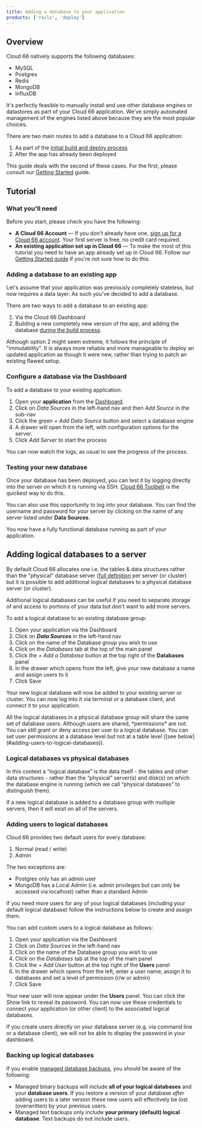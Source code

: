 ```yaml
---
title: Adding a database to your application
products: ['rails', 'deploy']
---
```


## Overview

Cloud 66 natively supports the following databases:

* MySQL
* Postgres
* Redis
* MongoDB
* InfluxDB

<Callout type="info" title="You can also use other databases">
It's perfectly feasible to manually install and use other database engines or datastores as part of your Cloud 66 application. We've simply automated management of the engines listed above because they are the most popular choices. 
</Callout>

There are two main routes to add a database to a Cloud 66 application:

1. As part of the [initial build and deploy process](/:product/:version?/getting-started/deploy-your-first-app)
2. After the app has already been deployed 

This guide deals with the second of these cases. For the first, please consult our [Getting Started](/:product/:version?/getting-started/deploy-your-first-app) guide.

## Tutorial

### What you'll need

Before you start, please check you have the following:

* **A Cloud 66 Account** &mdash; If you don't already have one, [sign up for a Cloud 66 account](https://app.cloud66.com/users/sign_up). Your first server is free, no credit card required.
* **An existing application set up in Cloud 66** &mdash; To make the most of this tutorial you need to have an app already set up in Cloud 66. Follow our [Getting Started guide](/:product/:version?/getting-started/deploy-your-first-app) if you're not sure how to do this.

### Adding a database to an existing app

Let's assume that your application was previously completely stateless, but now requires a data layer. As such you've decided to add a database.

There are two ways to add a database to an existing app:
1. Via the Cloud 66 Dashboard
2. Building a new completely new version of the app, and adding the database [during the build process](/:product/:version?/getting-started/deploy-your-first-app#adding-a-data-source).

<Callout type="info" title="Immutability is your friend">
Although option 2 might seem extreme, it follows the principle of "immutability". It is always more reliable and more manageable to deploy an updated application as though it were new, rather than trying to patch an existing flawed setup. 
</Callout>

### Configure a database via the Dashboard

To add a database to your existing application:

1. Open your **application** from the [Dashboard](https://app.cloud66.com/dashboard).
2. Click on *Data Sources* in the left-hand nav and then *Add Source* in the sub-nav
3. Click the green *+ Add Data Source* button and select a database engine
4. A drawer will open from the left, with configuration options for the server.
5. Click *Add Server* to start the process

You can now watch the logs, as usual to see the progress of the process.

### Testing your new database

Once your database has been deployed, you can test it by logging directly into the server on which it is running via SSH. [Cloud 66 Toolbelt](/:product/:version?/toolbelt/using-cloud66-toolbelt#access-your-servers-via-toolbelt) is the quickest way to do this. 

You can also use this opportunity to log into your database. You can find the username and password for your server by clicking on the name of any server listed under **Data Sources**.

You now have a fully functional database running as part of your application. 

## Adding logical databases to a server

By default Cloud 66 allocates one <Hint caption="logical database">i.e. the tables & data structures rather than the "physical" database server ([full definition](/:product/:version?/databases/adding-database#logical-databases-vs-physical-databases) </Hint> per server (or cluster) but it is possible to add additional logical databases to a physical database server (or cluster). 

Additional logical databases can be useful if you need to separate storage of and access to portions of your data but don’t want to add more servers.

To add a logical database to an existing database group:

1. Open your application via the Dashboard
2. Click on ***Data Sources*** in the left-hand nav
3. Click on the name of the Database group you wish to use
4. Click on the *Databases* tab at the top of the main panel
5. Click the *+ Add a Database* button at the top right of the **Databases** panel
6. In the drawer which opens from the left, give your new database a name and assign users to it
7. Click Save

Your new logical database will now be added to your existing server or cluster. You can now log into it via terminal or a database client, and connect it to your application. 

<Callout type="info" title="Logical databases in the same group share database users">
All the logical databases in a physical database group will share the same set of database users. Although users are shared, *permissions* are not. You can still grant or deny access per user to a logical database. You can set user permissions at a database level but not at a table level ([see below](#adding-users-to-logical-databases)).
</Callout>

### Logical databases vs physical databases

In this context a “logical database” is the data itself - the tables and other data structures - rather than the “physical” server(s) and disk(s) on which the database engine is running (which we call “physical databases” to distinguish them).

If a new logical database is added to a database group with multiple servers, then it will exist on all of the servers.

### Adding users to logical databases

Cloud 66 provides two default users for every database:

1. Normal (read / write)
2. Admin 

The two exceptions are:

- Postgres only has an admin user
- MongoDB has a Local Admin (i.e. admin privileges but can only be accessed via localhost) rather than a standard Admin

If you need more users for any of your logical databases (including your default logical database) follow the instructions below to create and assign them. 

You can add custom users to a logical database as follows:

1. Open your application via the Dashboard
2. Click on *Data Sources* in the left-hand nav
3. Click on the name of the Database group you wish to use
4. Click on the *Databases* tab at the top of the main panel
5. Click the *+ Add User*  button at the top right of the **Users** panel
6. In the drawer which opens from the left, enter a user name, assign it to databases and set a level of permission (r/w or admin)
7. Click Save

Your new user will now appear under the **Users** panel. You can click the *Show* link to reveal its password. You can now use these credentials to connect your application (or other client) to the associated logical databases. 

<Callout type="warning" title="Manually created users">
If you create users directly on your database server (e.g. via command line or a database client), we will not be able to display the password in your dashboard.
</Callout>

### Backing up logical databases

If you enable [managed database backups](/:product/:version?/databases/database-backups), you should be aware of the following:

- Managed binary backups will include **all of your logical databases** and your **database users**. If you restore a version of your database *after* adding users to a later version these new users will effectively be lost (overwritten) by your previous users.
- Managed text backups only include **your primary (default) logical database**. Text backups do not include users.